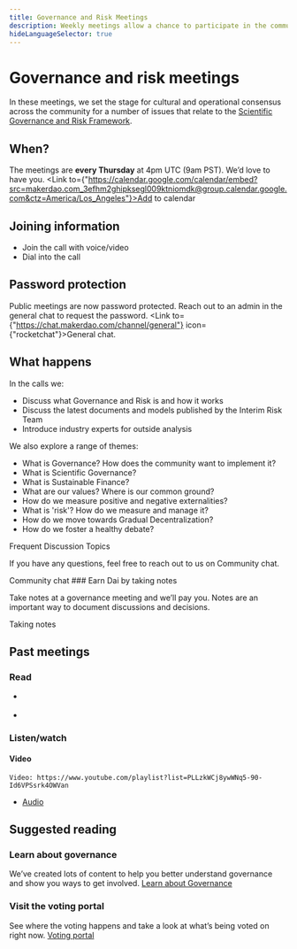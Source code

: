 ```yaml
---
title: Governance and Risk Meetings
description: Weekly meetings allow a chance to participate in the community and help shape the future of Maker.  
hideLanguageSelector: true
---
```


# Governance and risk meetings

In these meetings, we set the stage for cultural and operational consensus across the community for a number of issues that relate to the [Scientific Governance and Risk Framework](https://community-development.makerdao.com/governance/governance-risk-framework/part-one).

## When?

The meetings are **every Thursday** at 4pm UTC (9am PST). We’d love to have you. <Link to={"https://calendar.google.com/calendar/embed?src=makerdao.com_3efhm2ghipksegl009ktniomdk@group.calendar.google.com&ctz=America/Los_Angeles"}>Add to calendar</Link>

## Joining information 

<List>

- <Link to={"https://zoom.us/j/697074715"}>Join the call with voice/video</Link>	

- <Link to={"https://zoom.us/u/acRbIMDvK"}>Dial into the call</Link>	

</List>

<CTA>

## Password protection

Public meetings are now password protected. Reach out to an admin in the general chat to request the password. <Link to={"https://chat.makerdao.com/channel/general"} icon={"rocketchat"}>General chat.</Link>	

</CTA>


## What happens

In the calls we: 

- Discuss what Governance and Risk is and how it works 
- Discuss the latest documents and models published by the Interim Risk Team 
- Introduce industry experts for outside analysis

We also explore a range of themes:

- What is Governance? How does the community want to implement it? 
- What is Scientific Governance? 
- What is Sustainable Finance? 
- What are our values? Where is our common ground? 
- How do we measure positive and negative externalities? 
- What is 'risk'? How do we measure and manage it? 
- How do we move towards Gradual Decentralization? 
- How do we foster a healthy debate?

<Link to="../Learn/Governance/frequent-discussion-topics.mdx">Frequent Discussion Topics</Link>

If you have any questions, feel free to reach out to us on Community chat.

<Link to={"https://chat.makerdao.com/channel/community-development"} icon={"rocketchat"}>Community chat</Link>	


<CTA>

<Box>
### Earn Dai by taking notes

Take notes at a governance meeting and we’ll pay you. Notes are an important way to document discussions and decisions.

<Link to="./notes/take-notes.mdx">Taking notes</Link>

</Box>

</CTA>

## Past meetings

### Read

<List>

- [](./notes/summaries)

- [](./notes/transcripts)

</List>

### Listen/watch

#### Video

<List>

`Video: https://www.youtube.com/playlist?list=PLLzkWCj8ywWNq5-90-Id6VPSsrk4OWVan`

- [Audio](https://soundcloud.com/makerdao/sets/governance-and-risk)

</List>

## Suggested reading

### Learn about governance

We’ve created lots of content to help you better understand governance and show you ways to get involved.
[Learn about Governance](../../learn/governance/)

### Visit the voting portal

See where the voting happens and take a look at what’s being voted on right now.
[Voting portal](https://vote.makerdao.com)
